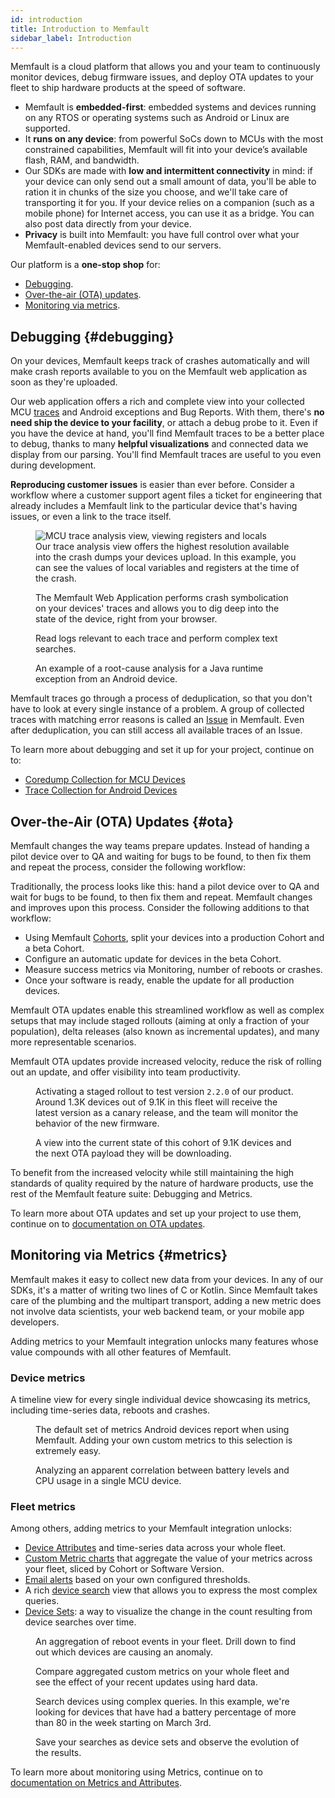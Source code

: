 ```yaml
---
id: introduction
title: Introduction to Memfault
sidebar_label: Introduction
---
```




Memfault is a cloud platform that allows you and your team to continuously
monitor devices, debug firmware issues, and deploy OTA updates to your fleet to
ship hardware products at the speed of software.

- Memfault is **embedded-first**: embedded systems and devices running on any
  RTOS or operating systems such as Android or Linux are supported.
- It **runs on any device**: from powerful SoCs down to MCUs with the most
  constrained capabilities, Memfault will fit into your device’s available
  flash, RAM, and bandwidth.
- Our SDKs are made with **low and intermittent connectivity** in mind: if your
  device can only send out a small amount of data, you'll be able to ration it
  in chunks of the size you choose, and we'll take care of transporting it for
  you. If your device relies on a companion (such as a mobile phone) for
  Internet access, you can use it as a bridge. You can also post data directly
  from your device.
- **Privacy** is built into Memfault: you have full control over what your
  Memfault-enabled devices send to our servers.

Our platform is a **one-stop shop** for:

- [Debugging](#debugging).
- [Over-the-air (OTA) updates](#ota).
- [Monitoring via metrics](#metrics).

## Debugging {#debugging}

On your devices, Memfault keeps track of crashes automatically and will make
crash reports available to you on the Memfault web application as soon as
they're uploaded.

Our web application offers a rich and complete view into your collected MCU
[traces](/docs/platform/memfault-terminology/#trace) and Android exceptions and
Bug Reports. With them, there's **no need ship the device to your facility**, or
attach a debug probe to it. Even if you have the device at hand, you'll find
Memfault traces to be a better place to debug, thanks to many **helpful
visualizations** and connected data we display from our parsing. You'll find
Memfault traces are useful to you even during development.

**Reproducing customer issues** is easier than ever before. Consider a workflow
where a customer support agent files a ticket for engineering that already
includes a Memfault link to the particular device that's having issues, or even
a link to the trace itself.

<figure>
  <img
    src="/img/docs/platform/intro-to-memfault/1-debugging-registers-locals-min.png"
    alt="MCU trace analysis view, viewing registers and locals"
  />
  <figcaption>
    Our trace analysis view offers the highest resolution available into the
    crash dumps your devices upload. In this example, you can see the values of
    local variables and registers at the time of the crash.
  </figcaption>
</figure>

<figure>
  <img
    src="/img/docs/platform/intro-to-memfault/2-debugging-globals-statics-min.png"
    alt=""
  />
  <figcaption>
    The Memfault Web Application performs crash symbolication on your devices'
    traces and allows you to dig deep into the state of the device, right from
    your browser.
  </figcaption>
</figure>

<figure>
  <img
    src="/img/docs/platform/intro-to-memfault/3-debugging-logs-min.png"
    alt=""
  />
  <figcaption>
    Read logs relevant to each trace and perform complex text searches.
  </figcaption>
</figure>

<figure>
  <img
    src="/img/docs/platform/intro-to-memfault/5-debugging-android-issue-min.png"
    alt=""
  />
  <figcaption>
    An example of a root-cause analysis for a Java runtime exception from an
    Android device.
  </figcaption>
</figure>

Memfault traces go through a process of deduplication, so that you don't have to
look at every single instance of a problem. A group of collected traces with
matching error reasons is called an
[Issue](/docs/platform/memfault-terminology/#issue) in Memfault. Even after
deduplication, you can still access all available traces of an Issue.

<ReadMoreAdmonition>
  <p style={{ marginBottom: "5px" }}>
    To learn more about debugging and set it up for your project, continue on
    to:
  </p>
  <ul style={{ listStyle: "none", paddingLeft: 0 }}>
    <li>
      <a href="/docs/mcu/coredumps">
        <BiChip /> Coredump Collection for MCU Devices
      </a>
    </li>
    <li>
      <a href="/docs/android/android-bort/#memfault-caliper">
        <AiFillAndroid /> Trace Collection for Android Devices
      </a>
    </li>
  </ul>
</ReadMoreAdmonition>

## Over-the-Air (OTA) Updates {#ota}

Memfault changes the way teams prepare updates. Instead of handing a pilot
device over to QA and waiting for bugs to be found, to then fix them and repeat
the process, consider the following workflow:

Traditionally, the process looks like this: hand a pilot device over to QA and
wait for bugs to be found, to then fix them and repeat. Memfault changes and
improves upon this process. Consider the following additions to that workflow:

- Using Memfault [Cohorts](/docs/platform/memfault-terminology/#cohort), split
  your devices into a production Cohort and a beta Cohort.
- Configure an automatic update for devices in the beta Cohort.
- Measure success metrics via Monitoring, number of reboots or crashes.
- Once your software is ready, enable the update for all production devices.

Memfault OTA updates enable this streamlined workflow as well as complex setups
that may include staged rollouts (aiming at only a fraction of your population),
delta releases (also known as incremental updates), and many more representable
scenarios.

Memfault OTA updates provide increased velocity, reduce the risk of rolling out
an update, and offer visibility into team productivity.

<figure>
  <img
    src="/img/docs/platform/intro-to-memfault/6-version-matrix-staged-rollout-min.png"
    alt=""
  />
  <figcaption>
    Activating a staged rollout to test version <code>2.2.0</code> of our
    product. Around 1.3K devices out of 9.1K in this fleet will receive the
    latest version as a canary release, and the team will monitor the behavior
    of the new firmware.
  </figcaption>
</figure>

<figure>
  <img
    src="/img/docs/platform/intro-to-memfault/7-version-matrix-staged-rollout-activated-min.png"
    alt=""
  />
  <figcaption>
    A view into the current state of this cohort of 9.1K devices and the next
    OTA payload they will be downloading.
  </figcaption>
</figure>

To benefit from the increased velocity while still maintaining the high
standards of quality required by the nature of hardware products, use the rest
of the Memfault feature suite: Debugging and Metrics.

<ReadMoreAdmonition>

To learn more about OTA updates and set up your project to use them, continue on
to [documentation on OTA updates](/docs/platform/ota).

</ReadMoreAdmonition>

## Monitoring via Metrics {#metrics}

Memfault makes it easy to collect new data from your devices. In any of our
SDKs, it's a matter of writing two lines of C or Kotlin. Since Memfault takes
care of the plumbing and the multipart transport, adding a new metric does not
involve data scientists, your web backend team, or your mobile app developers.

Adding metrics to your Memfault integration unlocks many features whose value
compounds with all other features of Memfault.

### Device metrics

A timeline view for every single individual device showcasing its metrics,
including time-series data, reboots and crashes.

<figure>
  <img
    src="/img/docs/platform/intro-to-memfault/4-metrics-android-timeline-min.png"
    alt=""
  />
  <figcaption>
    The default set of metrics Android devices report when using Memfault.
    Adding your own custom metrics to this selection is extremely easy.
  </figcaption>
</figure>

<figure>
  <img
    src="/img/docs/platform/intro-to-memfault/8-device-timeline-mcu-min.png"
    alt=""
  />
  <figcaption>
    Analyzing an apparent correlation between battery levels and CPU usage in a
    single MCU device.
  </figcaption>
</figure>

### Fleet metrics

Among others, adding metrics to your Memfault integration unlocks:

- [Device Attributes][device-attributes] and time-series data across your whole
  fleet.
- [Custom Metric charts][custom-metric-charts] that aggregate the value of your
  metrics across your fleet, sliced by Cohort or Software Version.
- [Email alerts][alerts] based on your own configured thresholds.
- A rich [device search][device-search] view that allows you to express the most
  complex queries.
- [Device Sets][device-sets]: a way to visualize the change in the count
  resulting from device searches over time.

[custom-metric-charts]: /docs/platform/charts#metric-charts
[device-attributes]: /docs/platform/metrics#attributes
[alerts]: /docs/platform/alerts
[device-search]:
  /docs/platform/metrics/#searching-devices-by-attributes-and-timeseries
[device-sets]: /docs/platform/projects-and-fleets/#device-sets

<figure>
  <img src="/img/docs/platform/overview-dashboard-drilldown-min.png" alt="" />
  <figcaption>
    An aggregation of reboot events in your fleet. Drill down to find out which
    devices are causing an anomaly.
  </figcaption>
</figure>

<figure>
  <img src="/binary-assets/fleet-wide-metrics-compare-min.png" alt="" />
  <figcaption>
    Compare aggregated custom metrics on your whole fleet and see the effect of
    your recent updates using hard data.
  </figcaption>
</figure>

<figure>
  <img src="/img/docs/platform/device-search-by-timeseries-min.png" alt="" />
  <figcaption>
    Search devices using complex queries. In this example, we're looking for
    devices that have had a battery percentage of more than 80 in the week
    starting on March 3rd.
  </figcaption>
</figure>

<figure>
  <img src="/img/docs/platform/device-set-page-min.png" alt="" />
  <figcaption>
    Save your searches as device sets and observe the evolution of the results.
  </figcaption>
</figure>

<ReadMoreAdmonition>

To learn more about monitoring using Metrics, continue on to
[documentation on Metrics and Attributes](/docs/platform/metrics/).

</ReadMoreAdmonition>
